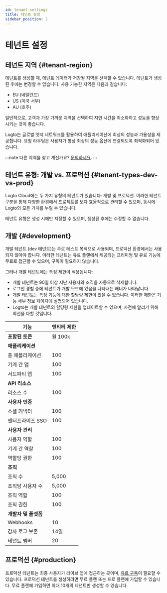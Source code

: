 ```yaml
---
id: tenant-settings
title: 테넌트 설정
sidebar_position: 2
---
```


# 테넌트 설정

## 테넌트 지역 \{#tenant-region}

테넌트를 생성할 때, 테넌트 데이터가 저장될 지역을 선택할 수 있습니다. 테넌트가 생성된 후에는 변경할 수 없습니다. 사용 가능한 지역은 다음과 같습니다:

- EU (네덜란드)
- US (미국 서부)
- AU (호주)

일반적으로, 고객과 가장 가까운 지역을 선택하여 지연 시간을 최소화하고 성능을 향상시키는 것이 좋습니다.

Logto는 글로벌 엣지 네트워크를 활용하여 애플리케이션에 최상의 성능과 가용성을 제공합니다. 요청 라우팅은 사용자가 항상 최상의 성능 옵션에 연결되도록 최적화되어 있습니다.

:::note
다른 지역을 찾고 계신가요? [문의하세요](https://logto.io/contact).
:::

## 테넌트 유형: 개발 vs. 프로덕션 \{#tenant-types-dev-vs-prod}

Logto Cloud에는 두 가지 유형의 테넌트가 있습니다: 개발 및 프로덕션. 이러한 테넌트 구분을 통해 다양한 환경에서 프로젝트를 보다 효율적으로 관리할 수 있으며, 동시에 Logto의 모든 가치를 누릴 수 있습니다.

테넌트 유형은 생성 시에만 지정할 수 있으며, 생성된 후에는 수정할 수 없습니다.

## 개발 \{#development}

개발 테넌트 (dev 테넌트)는 주로 테스트 목적으로 사용되며, 프로덕션 환경에서는 사용되지 않아야 합니다. 이러한 테넌트는 유료 플랜에서 제공되는 프리미엄 및 유료 기능에 무료로 접근할 수 있으며, 구독이 필요하지 않습니다.

그러나 개발 테넌트에는 특정 제한이 적용됩니다:

- 개발 테넌트는 90일 이상 지난 사용자와 조직을 자동으로 삭제합니다.
- 로그인 경험 중에 테넌트가 개발 모드에 있음을 나타내는 배너가 나타납니다.
- 개발 테넌트는 특정 기능에 대한 할당량 제한이 있을 수 있습니다. 이러한 제한은 기능 세부 정보 페이지에 설명되어 있습니다.
- Logto는 개발 테넌트의 할당량 제한을 업데이트할 수 있으며, 사전에 알리기 위해 최선을 다할 것입니다.

| 기능                 | 엔티티 제한 |
| -------------------- | ----------- |
| **포함된 토큰**      | 월 100k     |
| **애플리케이션**     |
| 총 애플리케이션      | 100         |
| 기계 간 앱           | 100         |
| 서드파티 앱          | 100         |
| **API 리소스**       |             |
| 리소스 수            | 100         |
| **사용자 인증**      |             |
| 소셜 커넥터          | 100         |
| 엔터프라이즈 SSO     | 100         |
| **사용자 관리**      |             |
| 사용자 역할          | 100         |
| 기계 간 역할         | 100         |
| 역할당 권한          | 100         |
| **조직**             |             |
| 조직 수              | 5,000       |
| 조직당 사용자 수     | 5,000       |
| 조직 역할            | 100         |
| 조직 권한            | 100         |
| **개발자 및 플랫폼** |             |
| Webhooks             | 10          |
| 감사 로그 보존       | 14일        |
| 테넌트 멤버          | 20          |

## 프로덕션 \{#production}

프로덕션 테넌트는 최종 사용자가 라이브 앱에 접근하는 곳이며, [유료 구독](https://logto.io/pricing)이 필요할 수 있습니다. 프로덕션 테넌트를 생성하려면 무료 플랜 또는 프로 플랜에 가입할 수 있습니다. 무료 플랜에 가입하면 최대 10개의 테넌트만 생성할 수 있습니다.
